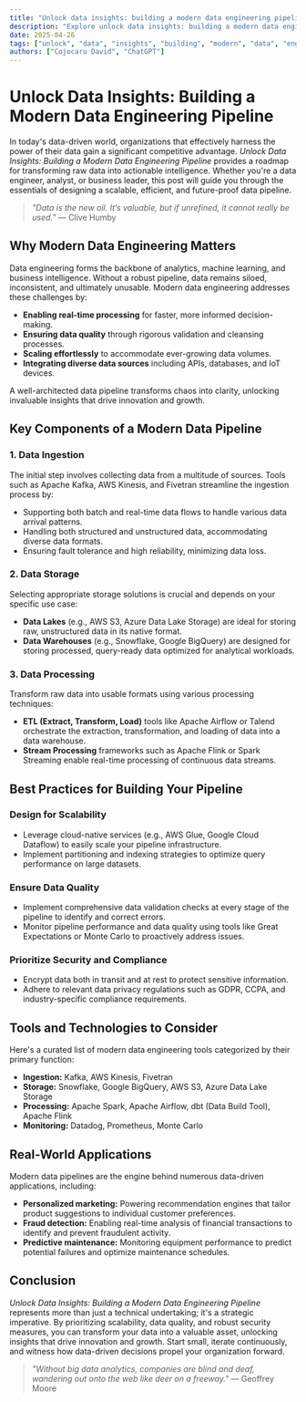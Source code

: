 ```yaml
---
title: "Unlock data insights: building a modern data engineering pipeline"
description: "Explore unlock data insights: building a modern data engineering pipeline in this detailed guide, offering insights, strategies, and practical tips to enhance your understanding and application of the topic."
date: 2025-04-26
tags: ["unlock", "data", "insights", "building", "modern", "data", "engineering", "pipeline"]
authors: ["Cojocaru David", "ChatGPT"]
---
```


# Unlock Data Insights: Building a Modern Data Engineering Pipeline

In today's data-driven world, organizations that effectively harness the power of their data gain a significant competitive advantage. *Unlock Data Insights: Building a Modern Data Engineering Pipeline* provides a roadmap for transforming raw data into actionable intelligence. Whether you're a data engineer, analyst, or business leader, this post will guide you through the essentials of designing a scalable, efficient, and future-proof data pipeline.

> *"Data is the new oil. It’s valuable, but if unrefined, it cannot really be used."* — Clive Humby

## Why Modern Data Engineering Matters

Data engineering forms the backbone of analytics, machine learning, and business intelligence. Without a robust pipeline, data remains siloed, inconsistent, and ultimately unusable. Modern data engineering addresses these challenges by:

*   **Enabling real-time processing** for faster, more informed decision-making.
*   **Ensuring data quality** through rigorous validation and cleansing processes.
*   **Scaling effortlessly** to accommodate ever-growing data volumes.
*   **Integrating diverse data sources** including APIs, databases, and IoT devices.

A well-architected data pipeline transforms chaos into clarity, unlocking invaluable insights that drive innovation and growth.

## Key Components of a Modern Data Pipeline

### 1. Data Ingestion

The initial step involves collecting data from a multitude of sources. Tools such as Apache Kafka, AWS Kinesis, and Fivetran streamline the ingestion process by:

*   Supporting both batch and real-time data flows to handle various data arrival patterns.
*   Handling both structured and unstructured data, accommodating diverse data formats.
*   Ensuring fault tolerance and high reliability, minimizing data loss.

### 2. Data Storage

Selecting appropriate storage solutions is crucial and depends on your specific use case:

*   **Data Lakes** (e.g., AWS S3, Azure Data Lake Storage) are ideal for storing raw, unstructured data in its native format.
*   **Data Warehouses** (e.g., Snowflake, Google BigQuery) are designed for storing processed, query-ready data optimized for analytical workloads.

### 3. Data Processing

Transform raw data into usable formats using various processing techniques:

*   **ETL (Extract, Transform, Load)** tools like Apache Airflow or Talend orchestrate the extraction, transformation, and loading of data into a data warehouse.
*   **Stream Processing** frameworks such as Apache Flink or Spark Streaming enable real-time processing of continuous data streams.

## Best Practices for Building Your Pipeline

### Design for Scalability

*   Leverage cloud-native services (e.g., AWS Glue, Google Cloud Dataflow) to easily scale your pipeline infrastructure.
*   Implement partitioning and indexing strategies to optimize query performance on large datasets.

### Ensure Data Quality

*   Implement comprehensive data validation checks at every stage of the pipeline to identify and correct errors.
*   Monitor pipeline performance and data quality using tools like Great Expectations or Monte Carlo to proactively address issues.

### Prioritize Security and Compliance

*   Encrypt data both in transit and at rest to protect sensitive information.
*   Adhere to relevant data privacy regulations such as GDPR, CCPA, and industry-specific compliance requirements.

## Tools and Technologies to Consider

Here's a curated list of modern data engineering tools categorized by their primary function:

*   **Ingestion:** Kafka, AWS Kinesis, Fivetran
*   **Storage:** Snowflake, Google BigQuery, AWS S3, Azure Data Lake Storage
*   **Processing:** Apache Spark, Apache Airflow, dbt (Data Build Tool), Apache Flink
*   **Monitoring:** Datadog, Prometheus, Monte Carlo

## Real-World Applications

Modern data pipelines are the engine behind numerous data-driven applications, including:

*   **Personalized marketing:** Powering recommendation engines that tailor product suggestions to individual customer preferences.
*   **Fraud detection:** Enabling real-time analysis of financial transactions to identify and prevent fraudulent activity.
*   **Predictive maintenance:** Monitoring equipment performance to predict potential failures and optimize maintenance schedules.

## Conclusion

*Unlock Data Insights: Building a Modern Data Engineering Pipeline* represents more than just a technical undertaking; it's a strategic imperative. By prioritizing scalability, data quality, and robust security measures, you can transform your data into a valuable asset, unlocking insights that drive innovation and growth. Start small, iterate continuously, and witness how data-driven decisions propel your organization forward.

> *"Without big data analytics, companies are blind and deaf, wandering out onto the web like deer on a freeway."* — Geoffrey Moore
